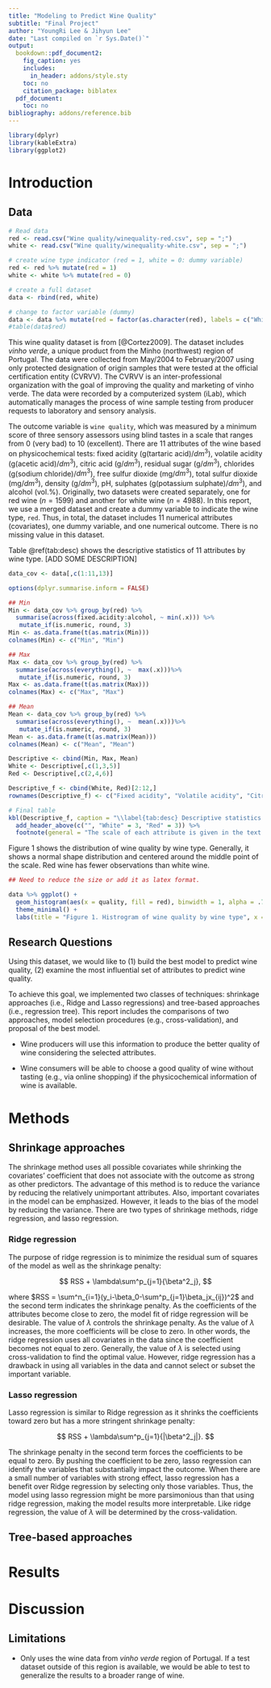 ```yaml
---
title: "Modeling to Predict Wine Quality"
subtitle: "Final Project"
author: "YoungRi Lee & Jihyun Lee"
date: "Last compiled on `r Sys.Date()`"
output:
  bookdown::pdf_document2:
    fig_caption: yes
    includes:
      in_header: addons/style.sty
    toc: no
    citation_package: biblatex
  pdf_document:
    toc: no
bibliography: addons/reference.bib
---
```


```r
library(dplyr)
library(kableExtra)
library(ggplot2)

```


# Introduction

## Data

```r
# Read data
red <- read.csv("Wine quality/winequality-red.csv", sep = ";")
white <- read.csv("Wine quality/winequality-white.csv", sep = ";")

# create wine type indicator (red = 1, white = 0: dummy variable)
red <- red %>% mutate(red = 1)
white <- white %>% mutate(red = 0)

# create a full dataset
data <- rbind(red, white)

# change to factor variable (dummy)
data <- data %>% mutate(red = factor(as.character(red), labels = c("White", "Red"))) 
#table(data$red)

```

This wine quality dataset is from [@Cortez2009].
The dataset includes *vinho verde*, a unique product from the Minho (northwest) region of Portugal. The data were collected from May/2004 to February/2007 using only protected designation of origin samples that were tested at the official certification entity (CVRVV). The CVRVV is an inter-professional organization with the goal of improving the quality and marketing of vinho verde. The data were recorded by a computerized system (iLab), which automatically manages the process of wine sample testing from producer requests to laboratory and sensory analysis.

The outcome variable is `wine quality`, which was measured by a minimum score of three sensory assessors using blind tastes in a scale that ranges from 0 (very bad) to 10 (excellent). 
There are 11 attributes of the wine based on physicochemical tests: fixed acidity (g(tartaric acid)/$dm^3$), volatile acidity (g(acetic acid)/$dm^3$), citric acid (g/$dm^3$), residual sugar (g/$dm^3$), chlorides (g(sodium chloride)/$dm^3$), free sulfur dioxide (mg/$dm^3$), total sulfur dioxide (mg/$dm^3$), density (g/$dm^3$), pH, sulphates (g(potassium sulphate)/$dm^3$), and alcohol (vol.%).
Originally, two datasets were created separately, one for red wine ($n = 1599$) and another for white wine ($n = 4988$). In this report, we use a merged dataset and create a dummy variable to indicate the wine type, `red`. 
Thus, in total, the dataset includes 11 numerical attributes (covariates), one dummy variable, and one numerical outcome. 
There is no missing value in this dataset.

Table \@ref(tab:desc) shows the descriptive statistics of 11 attributes by wine type. [ADD SOME DESCRIPTION]

```r
data_cov <- data[,c(1:11,13)]

options(dplyr.summarise.inform = FALSE)

## Min
Min <- data_cov %>% group_by(red) %>%
  summarise(across(fixed.acidity:alcohol, ~ min(.x))) %>%
   mutate_if(is.numeric, round, 3)
Min <- as.data.frame(t(as.matrix(Min)))
colnames(Min) <- c("Min", "Min")

## Max
Max <- data_cov %>% group_by(red) %>%
  summarise(across(everything(), ~  max(.x)))%>%
   mutate_if(is.numeric, round, 3)
Max <- as.data.frame(t(as.matrix(Max)))
colnames(Max) <- c("Max", "Max")

## Mean
Mean <- data_cov %>% group_by(red) %>%
  summarise(across(everything(), ~  mean(.x)))%>%
   mutate_if(is.numeric, round, 3)
Mean <- as.data.frame(t(as.matrix(Mean)))
colnames(Mean) <- c("Mean", "Mean")

Descriptive <- cbind(Min, Max, Mean)
White <- Descriptive[,c(1,3,5)]
Red <- Descriptive[,c(2,4,6)] 

Descriptive_f <- cbind(White, Red)[2:12,]
rownames(Descriptive_f) <- c("Fixed acidity", "Volatile acidity", "Citric acid", "Residual sugar", "Chlorides", "Free sulfur dioxide", "Total sulfur dioxide", "Density", "pH", "Sulphates", "Alcohol")

# Final table
kbl(Descriptive_f, caption = "\\label{tab:desc} Descriptive statistics of 11 attributes", booktabs = T, escape = FALSE, format = "latex") %>% kable_styling(full_width = F) %>% 
  add_header_above(c("", "White" = 3, "Red" = 3)) %>%
  footnote(general = "The scale of each attribute is given in the text.")
```


Figure 1 shows the distribution of wine quality by wine type. Generally, it shows a normal shape distribution and centered around the middle point of the scale.
Red wine has fewer observations than white wine. 

```r
## Need to reduce the size or add it as latex format.

data %>% ggplot() + 
  geom_histogram(aes(x = quality, fill = red), binwidth = 1, alpha = .7, position = "identity") +
  theme_minimal() +
  labs(title = "Figure 1. Histrogram of wine quality by wine type", x = "Quality", fill = "Wine") 
```



## Research Questions 

Using this dataset, we would like to (1) build the best model to predict wine quality, (2) examine the most influential set of attributes to predict wine quality.

To achieve this goal, we implemented two classes of techniques: shrinkage approaches (i.e., Ridge and Lasso regressions) and tree-based approaches (i.e., regression tree). 
This report includes the comparisons of two approaches, model selection procedures (e.g., cross-validation), and proposal of the best model. 

\textbf{[Possible Implications]}

* Wine producers will use this information to produce the better quality of wine considering the selected attributes.

* Wine consumers will be able to choose a good quality of wine without tasting (e.g., via online shopping) if the physicochemical information of wine is available.

<!-- 1. What model best predicts the wine quality? -->
<!-- 2. Which attributes are the most influential to predict wine quality? -->

# Methods

## Shrinkage approaches

The shrinkage method uses all possible covariates while shrinking the covariates' coefficient that does not associate with the outcome as strong as other predictors. The advantage of this method is to reduce the variance by reducing the relatively unimportant attributes. Also, important covariates in the model can be emphasized. However, it leads to the bias of the model by reducing the variance. There are two types of shrinkage methods, ridge regression, and lasso regression. 

### Ridge regression

The purpose of ridge regression is to minimize the residual sum of squares of the model as well as the shrinkage penalty:

$$
RSS + \lambda\sum^p_{j=1}{\beta^2_j},
$$

where $RSS = \sum^n_{i=1}(y_i-\beta_0-\sum^p_{j=1}\beta_jx_{ij})^2$ and the second term indicates the shrinkage penalty. As the coefficients of the attributes become close to zero, the model fit of ridge regression will be desirable. The value of $\lambda$ controls the shrinkage penalty. As the value of  $\lambda$ increases, the more coefficients will be close to zero. In other words, the ridge regression uses all covariates in the data since the coefficient becomes not equal to zero. Generally, the value of $\lambda$ is selected using cross-validation to find the optimal value. However, ridge regression has a drawback in using all variables in the data and cannot select or subset the important variable. 

### Lasso regression

Lasso regression is similar to Ridge regression as it shrinks the coefficients toward zero but has a more stringent shrinkage penalty:

$$
RSS + \lambda\sum^p_{j=1}{|\beta^2_j|}.
$$

The shrinkage penalty in the second term forces the coefficients to be equal to zero. By pushing the coefficient to be zero, lasso regression can identify the variables that substantially impact the outcome. When there are a small number of variables with strong effect, lasso regression has a benefit over Ridge regression by selecting only those variables. Thus, the model using lasso regression might be more parsimonious than that using ridge regression, making the model results more interpretable. Like ridge regression, the value of $\lambda$ will be determined by the cross-validation. 



## Tree-based approaches

# Results

# Discussion

## Limitations 

* Only uses the wine data from *vinho verde* region of Portugal. If a test dataset outside of this region is available, we would be able to test to generalize the results to a broader range of wine. 

